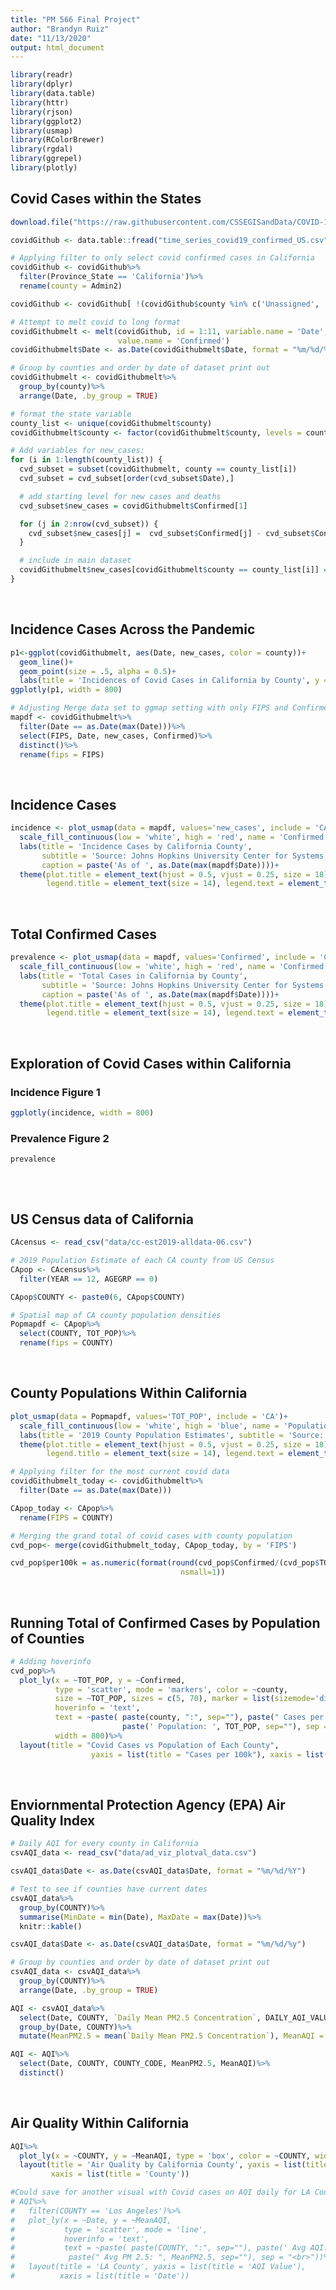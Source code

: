 ```yaml
---
title: "PM 566 Final Project"
author: "Brandyn Ruiz"
date: "11/13/2020"
output: html_document
---
```


```r
library(readr)
library(dplyr)
library(data.table)
library(httr)
library(rjson)
library(ggplot2)
library(usmap)
library(RColorBrewer)
library(rgdal)
library(ggrepel)
library(plotly)
```


## Covid Cases within the States
```r
download.file("https://raw.githubusercontent.com/CSSEGISandData/COVID-19/master/csse_covid_19_data/csse_covid_19_time_series/time_series_covid19_confirmed_US.csv", "time_series_covid19_confirmed_US.csv", method="libcurl", timeout = 60)

covidGithub <- data.table::fread("time_series_covid19_confirmed_US.csv")
```

```r
# Applying filter to only select covid confirmed cases in California
covidGithub <- covidGithub%>%
  filter(Province_State == 'California')%>%
  rename(county = Admin2)

covidGithub <- covidGithub[ !(covidGithub$county %in% c('Unassigned', 'Out of CA')), ]
```

```r
# Attempt to melt covid to long format
covidGithubmelt <- melt(covidGithub, id = 1:11, variable.name = 'Date', variable.factor = FALSE,
                        value.name = 'Confirmed')
covidGithubmelt$Date <- as.Date(covidGithubmelt$Date, format = "%m/%d/%y")

# Group by counties and order by date of dataset print out
covidGithubmelt <- covidGithubmelt%>%
  group_by(county)%>%
  arrange(Date, .by_group = TRUE)
```

```r
# format the state variable
county_list <- unique(covidGithubmelt$county)
covidGithubmelt$county <- factor(covidGithubmelt$county, levels = county_list)

# Add variables for new_cases:
for (i in 1:length(county_list)) {
  cvd_subset = subset(covidGithubmelt, county == county_list[i])
  cvd_subset = cvd_subset[order(cvd_subset$Date),]

  # add starting level for new cases and deaths
  cvd_subset$new_cases = covidGithubmelt$Confirmed[1]

  for (j in 2:nrow(cvd_subset)) {
    cvd_subset$new_cases[j] =  cvd_subset$Confirmed[j] - cvd_subset$Confirmed[j-1] 
  }

  # include in main dataset
  covidGithubmelt$new_cases[covidGithubmelt$county == county_list[i]] = cvd_subset$new_cases
}
```

<br>

## Incidence Cases Across the Pandemic 
```r
p1<-ggplot(covidGithubmelt, aes(Date, new_cases, color = county))+
  geom_line()+
  geom_point(size = .5, alpha = 0.5)+
  labs(title = 'Incidences of Covid Cases in California by County', y = 'New cases', color = 'County')
ggplotly(p1, width = 800)
```

```r
# Adjusting Merge data set to ggmap setting with only FIPS and Confirmed variables 
mapdf <- covidGithubmelt%>%
  filter(Date == as.Date(max(Date)))%>%
  select(FIPS, Date, new_cases, Confirmed)%>%
  distinct()%>%
  rename(fips = FIPS)
```

<br>

## Incidence Cases
```r
incidence <- plot_usmap(data = mapdf, values='new_cases', include = 'CA')+
  scale_fill_continuous(low = 'white', high = 'red', name = 'Confirmed Cases', label = scales::comma)+
  labs(title = 'Incidence Cases by California County',
       subtitle = 'Source: Johns Hopkins University Center for Systems Science and Engineering (JHU CSSE)',
       caption = paste('As of ', as.Date(max(mapdf$Date))))+
  theme(plot.title = element_text(hjust = 0.5, vjust = 0.25, size = 18), legend.position = "right",
        legend.title = element_text(size = 14), legend.text = element_text(size = 12))
```

<br>

## Total Confirmed Cases
```r
prevalence <- plot_usmap(data = mapdf, values='Confirmed', include = 'CA')+
  scale_fill_continuous(low = 'white', high = 'red', name = 'Confirmed Cases', label = scales::comma)+
  labs(title = 'Total Cases in California by County',
       subtitle = 'Source: Johns Hopkins University Center for Systems Science and Engineering (JHU CSSE)',
       caption = paste('As of ', as.Date(max(mapdf$Date))))+
  theme(plot.title = element_text(hjust = 0.5, vjust = 0.25, size = 18), legend.position = "right",
        legend.title = element_text(size = 14), legend.text = element_text(size = 12))
```

<br>

## Exploration of Covid Cases within California {.tabset}

### Incidence Figure 1
```r
ggplotly(incidence, width = 800)
```

### Prevalence Figure 2
```r
prevalence
```

## {-}

<br>

## US Census data of California
```r
CAcensus <- read_csv("data/cc-est2019-alldata-06.csv")
```

```r
# 2019 Population Estimate of each CA county from US Census
CApop <- CAcensus%>%
  filter(YEAR == 12, AGEGRP == 0)

CApop$COUNTY <- paste0(6, CApop$COUNTY)

# Spatial map of CA county population densities
Popmapdf <- CApop%>%
  select(COUNTY, TOT_POP)%>%
  rename(fips = COUNTY)
```

<br>

## County Populations Within California
```r
plot_usmap(data = Popmapdf, values='TOT_POP', include = 'CA')+
  scale_fill_continuous(low = 'white', high = 'blue', name = 'Population', label = scales::comma)+
  labs(title = '2019 County Population Estimates', subtitle = 'Source: US Census')+
  theme(plot.title = element_text(hjust = 0.5, vjust = 0.25, size = 18), legend.position = "right",
        legend.title = element_text(size = 14), legend.text = element_text(size = 12))
```

```r
# Applying filter for the most current covid data
covidGithubmelt_today <- covidGithubmelt%>%
  filter(Date == as.Date(max(Date)))

CApop_today <- CApop%>%
  rename(FIPS = COUNTY)

# Merging the grand total of covid cases with county population
cvd_pop<- merge(covidGithubmelt_today, CApop_today, by = 'FIPS')

cvd_pop$per100k = as.numeric(format(round(cvd_pop$Confirmed/(cvd_pop$TOT_POP/100000),1),
                                      nsmall=1))
```

<br>

## Running Total of Confirmed Cases by Population of Counties
```r
# Adding hoverinfo
cvd_pop%>% 
  plot_ly(x = ~TOT_POP, y = ~Confirmed,
          type = 'scatter', mode = 'markers', color = ~county,
          size = ~TOT_POP, sizes = c(5, 70), marker = list(sizemode='diameter', opacity=0.5),
          hoverinfo = 'text',
          text = ~paste( paste(county, ":", sep=""), paste(" Cases per 100k: ", per100k, sep=""),
                         paste(' Population: ', TOT_POP, sep=""), sep = "<br>"),
          width = 800)%>%
  layout(title = "Covid Cases vs Population of Each County",
                  yaxis = list(title = "Cases per 100k"), xaxis = list(title = "Population"))
```

<br>

## Enviornmental Protection Agency (EPA) Air Quality Index
```r
# Daily AQI for every county in California
csvAQI_data <- read_csv("data/ad_viz_plotval_data.csv")
```

```r
csvAQI_data$Date <- as.Date(csvAQI_data$Date, format = "%m/%d/%Y")

# Test to see if counties have current dates
csvAQI_data%>%
  group_by(COUNTY)%>%
  summarise(MinDate = min(Date), MaxDate = max(Date))%>%
  knitr::kable()
```

```r
csvAQI_data$Date <- as.Date(csvAQI_data$Date, format = "%m/%d/%y")

# Group by counties and order by date of dataset print out
csvAQI_data <- csvAQI_data%>%
  group_by(COUNTY)%>%
  arrange(Date, .by_group = TRUE)
```

```r
AQI <- csvAQI_data%>%
  select(Date, COUNTY, `Daily Mean PM2.5 Concentration`, DAILY_AQI_VALUE, COUNTY_CODE)%>%
  group_by(Date, COUNTY)%>%
  mutate(MeanPM2.5 = mean(`Daily Mean PM2.5 Concentration`), MeanAQI = mean(DAILY_AQI_VALUE))

AQI <- AQI%>%
  select(Date, COUNTY, COUNTY_CODE, MeanPM2.5, MeanAQI)%>%
  distinct()
```

<br>

## Air Quality Within California
```r
AQI%>%
  plot_ly(x = ~COUNTY, y = ~MeanAQI, type = 'box', color = ~COUNTY, width = 800)%>%
  layout(title = 'Air Quality by California County', yaxis = list(title = 'AQI Value'),
         xaxis = list(title = 'County'))
```

```r
#Could save for another visual with Covid cases on AQI daily for LA County
# AQI%>%
#   filter(COUNTY == 'Los Angeles')%>%
#   plot_ly(x = ~Date, y = ~MeanAQI,
#           type = 'scatter', mode = 'line',
#           hoverinfo = 'text',
#           text = ~paste( paste(COUNTY, ":", sep=""), paste(' Avg AQI: ', MeanAQI, sep=""),
#            paste(" Avg PM 2.5: ", MeanPM2.5, sep=""), sep = "<br>"))%>%
#   layout(title = 'LA County', yaxis = list(title = 'AQI Value'),
#          xaxis = list(title = 'Date'))
```

